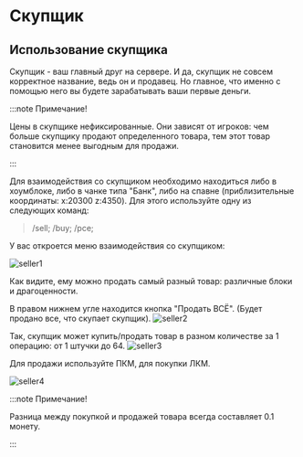 # Скупщик

## Использование скупщика

Скупщик - ваш главный друг на сервере. И да, скупщик не совсем корректное название, ведь он и продавец. Но главное, что именно с помощью него вы будете зарабатывать ваши первые деньги.

:::note Примечание!

Цены в скупщике нефиксированные. Они зависят от игроков: чем больше скупщику продают определенного товара, тем этот товар становится менее выгодным для продажи.

:::


Для взаимодействия со скупщиком необходимо находиться либо в хоумблоке, либо в чанке типа "Банк", либо на спавне (приблизительные координаты: x:20300 z:4350). Для этого используйте одну из следующих команд:
 
 >/sell;
 >/buy;
 >/pce;

У вас откроется меню взаимодействия со скупщиком:

![seller1](/economy/seller1.png)

Как видите, ему можно продать самый разный товар: различные блоки и драгоценности.

В правом нижнем угле находится кнопка "Продать ВСЁ". (Будет продано все, что скупает скупщик).
![seller2](/economy/seller2.png)

Так, скупщик может купить/продать товар в разном количестве за 1 операцию: от 1 штучки до 64. 
![seller3](/economy/seller3.png)

Для продажи используйте ПКМ, для покупки ЛКМ.

![seller4](/economy/seller4.png)

:::note Примечание!

Разница между покупкой и продажей товара всегда составляет 0.1 монету.

:::